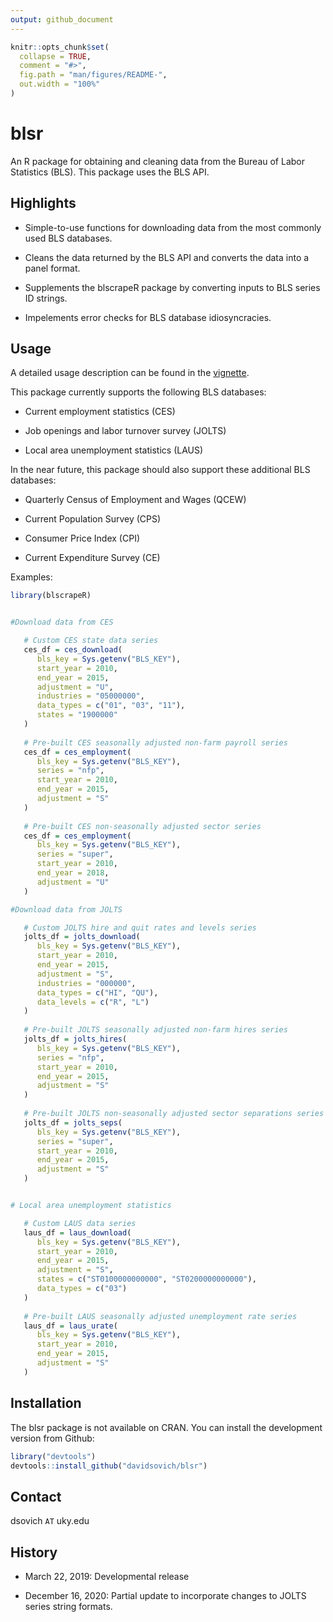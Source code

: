 ```yaml
---
output: github_document
---
```


<!-- README.md is generated from README.Rmd. Please edit that file -->

```r
knitr::opts_chunk$set(
  collapse = TRUE,
  comment = "#>",
  fig.path = "man/figures/README-",
  out.width = "100%"
)
```
# blsr

An R package for obtaining and cleaning data from the Bureau of Labor Statistics (BLS). This package uses the BLS API. 

## Highlights

- Simple-to-use functions for downloading data from the most commonly used BLS databases. 

- Cleans the data returned by the BLS API and converts the data into a panel format. 

- Supplements the blscrapeR package by converting inputs to BLS series ID strings.

- Impelements error checks for BLS database idiosyncracies.  

## Usage

A detailed usage description can be found in the [vignette](https://github.com/davidsovich/blsr/blob/master/vignettes/blsr.pdf). 

This package currently supports the following BLS databases:

- Current employment statistics (CES)

- Job openings and labor turnover survey (JOLTS)

- Local area unemployment statistics (LAUS)

In the near future, this package should also support these additional BLS databases:

- Quarterly Census of Employment and Wages (QCEW)

- Current Population Survey (CPS)

- Consumer Price Index (CPI)

- Current Expenditure Survey (CE)

Examples:

```r
library(blscrapeR)


#Download data from CES

   # Custom CES state data series
   ces_df = ces_download(
      bls_key = Sys.getenv("BLS_KEY"),
      start_year = 2010,
      end_year = 2015,
      adjustment = "U",
      industries = "05000000",
      data_types = c("01", "03", "11"),
      states = "1900000"
   )
   
   # Pre-built CES seasonally adjusted non-farm payroll series
   ces_df = ces_employment(
      bls_key = Sys.getenv("BLS_KEY"),
      series = "nfp",
      start_year = 2010,
      end_year = 2015,
      adjustment = "S"
   )
   
   # Pre-built CES non-seasonally adjusted sector series
   ces_df = ces_employment(
      bls_key = Sys.getenv("BLS_KEY"),
      series = "super",
      start_year = 2010,
      end_year = 2018,
      adjustment = "U"
   )

#Download data from JOLTS

   # Custom JOLTS hire and quit rates and levels series
   jolts_df = jolts_download(
      bls_key = Sys.getenv("BLS_KEY"),
      start_year = 2010,
      end_year = 2015,
      adjustment = "S",
      industries = "000000",
      data_types = c("HI", "QU"),
      data_levels = c("R", "L")
   )
   
   # Pre-built JOLTS seasonally adjusted non-farm hires series
   jolts_df = jolts_hires(
      bls_key = Sys.getenv("BLS_KEY"),
      series = "nfp",
      start_year = 2010,
      end_year = 2015,
      adjustment = "S"
   )
   
   # Pre-built JOLTS non-seasonally adjusted sector separations series
   jolts_df = jolts_seps(
      bls_key = Sys.getenv("BLS_KEY"),
      series = "super",
      start_year = 2010,
      end_year = 2015,
      adjustment = "S"
   )


# Local area unemployment statistics

   # Custom LAUS data series
   laus_df = laus_download(
      bls_key = Sys.getenv("BLS_KEY"),
      start_year = 2010,
      end_year = 2015,
      adjustment = "S", 
      states = c("ST0100000000000", "ST0200000000000"), 
      data_types = c("03")
   )
   
   # Pre-built LAUS seasonally adjusted unemployment rate series
   laus_df = laus_urate(
      bls_key = Sys.getenv("BLS_KEY"),
      start_year = 2010,
      end_year = 2015,
      adjustment = "S"
   )

```

## Installation

The blsr package is not available on CRAN. You can install the development version from Github:

```r
library("devtools")
devtools::install_github("davidsovich/blsr")
```

## Contact

dsovich `AT` uky.edu

## History

- March 22, 2019: Developmental release

- December 16, 2020: Partial update to incorporate changes to JOLTS series string formats. 
